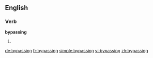 ==English==

===Verb===
'''bypassing'''

# {{present participle of|bypass}}

[[de:bypassing]]
[[fr:bypassing]]
[[simple:bypassing]]
[[vi:bypassing]]
[[zh:bypassing]]